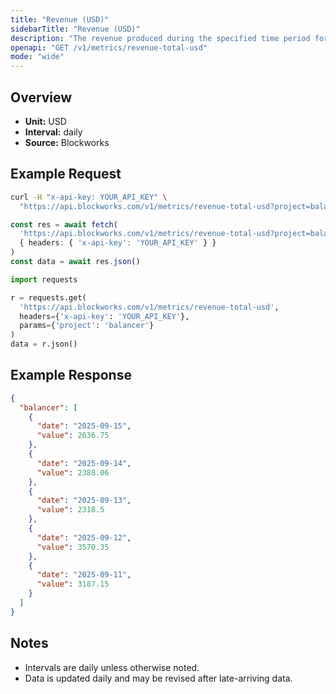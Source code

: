 ```yaml
---
title: "Revenue (USD)"
sidebarTitle: "Revenue (USD)"
description: "The revenue produced during the specified time period for given project."
openapi: "GET /v1/metrics/revenue-total-usd"
mode: "wide"
---
```


## Overview

- **Unit:** USD
- **Interval:** daily
- **Source:** Blockworks

## Example Request

<CodeGroup>

```bash cURL
curl -H "x-api-key: YOUR_API_KEY" \
  "https://api.blockworks.com/v1/metrics/revenue-total-usd?project=balancer"
```

```typescript TypeScript
const res = await fetch(
  'https://api.blockworks.com/v1/metrics/revenue-total-usd?project=balancer',
  { headers: { 'x-api-key': 'YOUR_API_KEY' } }
)
const data = await res.json()
```

```python Python
import requests

r = requests.get(
  'https://api.blockworks.com/v1/metrics/revenue-total-usd',
  headers={'x-api-key': 'YOUR_API_KEY'},
  params={'project': 'balancer'}
)
data = r.json()
```

</CodeGroup>

## Example Response

```json
{
  "balancer": [
    {
      "date": "2025-09-15",
      "value": 2636.75
    },
    {
      "date": "2025-09-14",
      "value": 2388.06
    },
    {
      "date": "2025-09-13",
      "value": 2318.5
    },
    {
      "date": "2025-09-12",
      "value": 3570.35
    },
    {
      "date": "2025-09-11",
      "value": 3187.15
    }
  ]
}
```

## Notes
- Intervals are daily unless otherwise noted.
- Data is updated daily and may be revised after late-arriving data.